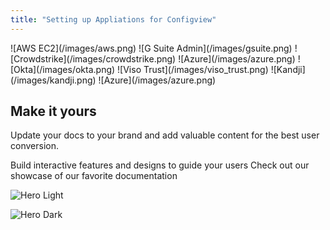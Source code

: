 ```yaml
---
title: "Setting up Appliations for Configview"
---
```



<CardGroup cols={4}>
  <Card title="AWS" href="https://support.configview.com/ec2">
    ![AWS EC2](/images/aws.png)
  </Card>
  <Card title="Google" href="https://support.configview.com/gsuite">
    ![G Suite Admin](/images/gsuite.png)
  </Card>
  <Card title="Crowdstrike" href="https://support.configview.com/crowdstrike">
    ![Crowdstrike](/images/crowdstrike.png)
  </Card>
  <Card title="Azure" href="https://mintlify.com/docs/api-playground/openapi">
    ![Azure](/images/azure.png)
  </Card>
</CardGroup>

<CardGroup cols={4}>
  <Card title="Okta" href="https://support.configview.com/ec2">
    ![Okta](/images/okta.png)
  </Card>
  <Card title="Viso Trust" href="https://support.configview.com/gsuite">
    ![Viso Trust](/images/viso_trust.png)
  </Card>
  <Card title="Kandji" href="https://support.configview.com/crowdstrike">
    ![Kandji](/images/kandji.png)
  </Card>
  <Card title="Azure" href="https://mintlify.com/docs/api-playground/openapi">
    ![Azure](/images/azure.png)
  </Card>
</CardGroup>

## Make it yours

Update your docs to your brand and add valuable content for the best user conversion.

<CardGroup cols={2}>
  <Card title="Add Components" icon="screwdriver-wrench" href="https://mintlify.com/docs/content/components/accordions">
    Build interactive features and designs to guide your users
  </Card>
  <Card title="Get Inspiration" icon="stars" href="https://mintlify.com/customers">
    Check out our showcase of our favorite documentation
  </Card>
</CardGroup>

<img
  className="block dark:hidden"
  src="/images/hero-light.png"
  alt="Hero Light"
/>

<img
  className="hidden dark:block"
  src="/images/hero-dark.png"
  alt="Hero Dark"
/>